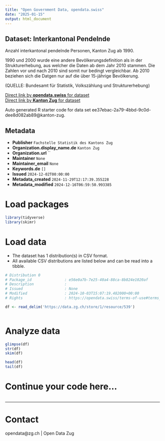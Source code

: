```yaml
---
title: "Open Government Data, opendata.swiss"
date: "2025-01-15"
output: html_document
---
```


## Dataset: Interkantonal Pendelnde

Anzahl interkantonal pendelnde Personen, Kanton Zug ab 1990.

1990 und 2000 wurde eine andere Bevölkerungsdefinition als in der Strukturerhebung, aus welcher die Daten ab dem Jahr 2010 stammen. Die Zahlen vor und nach 2010 sind somit nur bedingt vergleichbar. Ab 2010 beziehen sich die Datgen nur auf die über 15-jährige Bevölkerung.

(QUELLE: Bundesamt für Statistik, Volkszählung und Strukturerhebung)

[Direct link by **opendata.swiss** for dataset](https://opendata.swiss/de/dataset/interkantonal-pendelnde)<br>
[Direct link by **Kanton Zug** for dataset](https://www.zg.ch/behoerden/gesundheitsdirektion/statistikfachstelle/themen/11-mobilitaet-und-verkehr/pendlerstatistik)

Auto generated R starter code for data set ee37ebac-2a79-4bbd-9c0d-dee8d082ab89@kanton-zug.

## Metadata

- **Publisher** `Fachstelle Statistik des Kantons Zug`
- **Organization.display_name.de** `Kanton Zug`
- **Organization.url** ``
- **Maintainer** `None`
- **Maintainer_email** `None`
- **Keywords.de** `[]`
- **Issued** `2024-12-02T00:00:00`
- **Metadata_created** `2024-11-29T12:17:39.355228`
- **Metadata_modified** `2024-12-16T06:59:50.993385`


# Load packages

```r

library(tidyverse)
library(skimr)

```

# Load data

-   The dataset has 1 distribution(s) in CSV format.
-   All available CSV distributions are listed below and can be read into a tibble.

```r

# Distribution 0
# Package_id               : e56e0a7b-7e25-40a4-88ca-8b824e1020af
# Description              : 
# Issued                   : None
# Modified                 : 2024-10-03T15:07:19.482000+00:00
# Rights                   : https://opendata.swiss/terms-of-use#terms_open

df <- read_delim('https://data.zg.ch/store/1/resource/539')



```

# Analyze data

```r

glimpse(df)
str(df)
skim(df)

head(df)
tail(df)

```

# Continue your code here...

```r

```

------------------------------------------------------------------------

# Contact

opendata@zg.ch | Open Data Zug
